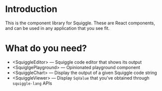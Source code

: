 
<Meta title="Squiggle/Introduction" />

# Introduction

This is the component library for Squiggle. These are React
components, and can be used in any application that you see fit.

# What do you need?

- <LinkTo kind="Squiggle/SquiggleEditor" story="Docs">\<SquiggleEditor\></LinkTo> — Squiggle code editor that shows its output
- <LinkTo kind="Squiggle/SquigglePlayground" story="Docs">\<SquiglgePlayground\></LinkTo> — Opinionated playground component
- <LinkTo kind="Squiggle/SquiggleChart" story="Docs">\<SquiggleChart\></LinkTo> — Display the output of a given Squiggle code string
- <LinkTo kind="Squiggle/SquiggleViewer" story="Docs">\<SquiggleViewer\></LinkTo> — Display `SqValue` that you've obtained through `squiggle-lang` APIs
